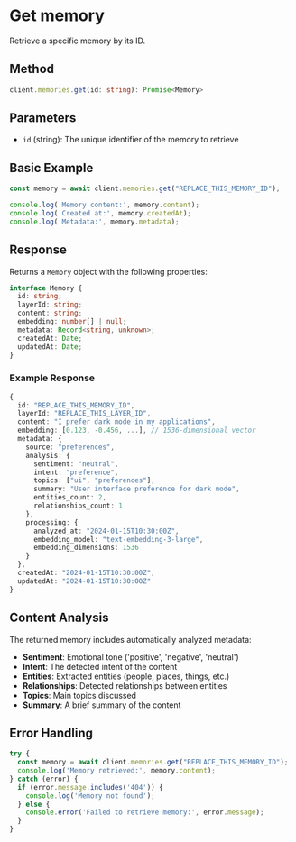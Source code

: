 # Get memory

Retrieve a specific memory by its ID.

## Method

```typescript
client.memories.get(id: string): Promise<Memory>
```

## Parameters

- `id` (string): The unique identifier of the memory to retrieve

## Basic Example

```typescript
const memory = await client.memories.get("REPLACE_THIS_MEMORY_ID");

console.log('Memory content:', memory.content);
console.log('Created at:', memory.createdAt);
console.log('Metadata:', memory.metadata);
```

## Response

Returns a `Memory` object with the following properties:

```typescript
interface Memory {
  id: string;
  layerId: string;
  content: string;
  embedding: number[] | null;
  metadata: Record<string, unknown>;
  createdAt: Date;
  updatedAt: Date;
}
```

### Example Response

```typescript
{
  id: "REPLACE_THIS_MEMORY_ID",
  layerId: "REPLACE_THIS_LAYER_ID", 
  content: "I prefer dark mode in my applications",
  embedding: [0.123, -0.456, ...], // 1536-dimensional vector
  metadata: {
    source: "preferences",
    analysis: {
      sentiment: "neutral",
      intent: "preference", 
      topics: ["ui", "preferences"],
      summary: "User interface preference for dark mode",
      entities_count: 2,
      relationships_count: 1
    },
    processing: {
      analyzed_at: "2024-01-15T10:30:00Z",
      embedding_model: "text-embedding-3-large",
      embedding_dimensions: 1536
    }
  },
  createdAt: "2024-01-15T10:30:00Z",
  updatedAt: "2024-01-15T10:30:00Z"
}
```

## Content Analysis

The returned memory includes automatically analyzed metadata:

- **Sentiment**: Emotional tone ('positive', 'negative', 'neutral')
- **Intent**: The detected intent of the content
- **Entities**: Extracted entities (people, places, things, etc.)
- **Relationships**: Detected relationships between entities  
- **Topics**: Main topics discussed
- **Summary**: A brief summary of the content

## Error Handling

```typescript
try {
  const memory = await client.memories.get("REPLACE_THIS_MEMORY_ID");
  console.log('Memory retrieved:', memory.content);
} catch (error) {
  if (error.message.includes('404')) {
    console.log('Memory not found');
  } else {
    console.error('Failed to retrieve memory:', error.message);
  }
}
``` 